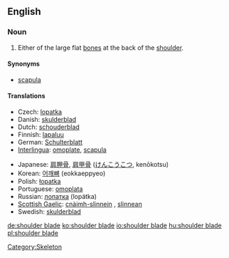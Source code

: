==English==

===Noun===
{{en-noun|sg=[[shoulder]] [[blade]]}}

# Either of the large flat [[bone]]s at the back of the [[shoulder]].

====Synonyms====
* [[scapula]]

====Translations====
{{trans-top|bone}}
*Czech: [[lopatka]] {{f}}
*Danish: [[skulderblad]]
*Dutch: [[schouderblad]] {{n}}
*Finnish: [[lapaluu]]
*German: [[Schulterblatt]] {{n}}
*[[Interlingua]]: [[omoplate]], [[scapula]]
{{trans-mid}}
*Japanese: [[肩胛骨]], [[肩甲骨]] ([[けんこうこつ]], kenōkotsu)
*Korean: [[어깨뼈]] (eokkaeppyeo)
*Polish: [[łopatka]] {{f}}
*Portuguese: [[omoplata]] {{f}}
*Russian: [[лопатка]] (lopátka) {{f}}
*[[Scottish Gaelic]]: [[cnàimh-slinnein]] {{m}}, [[slinnean]] {{m}}
*Swedish: [[skulderblad]] {{n}}
{{trans-bottom}}

[[Category:Skeleton]]

[[de:shoulder blade]]
[[ko:shoulder blade]]
[[io:shoulder blade]]
[[hu:shoulder blade]]
[[pl:shoulder blade]]